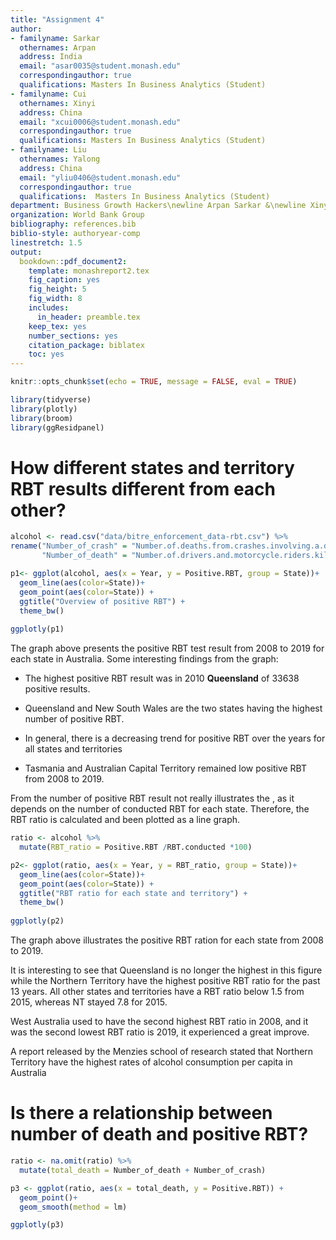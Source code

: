 ```yaml
---
title: "Assignment 4"
author:
- familyname: Sarkar
  othernames: Arpan
  address: India
  email: "asar0035@student.monash.edu"
  correspondingauthor: true
  qualifications: Masters In Business Analytics (Student) 
- familyname: Cui
  othernames: Xinyi
  address: China
  email: "xcui0006@student.monash.edu"
  correspondingauthor: true
  qualifications: Masters In Business Analytics (Student) 
- familyname: Liu
  othernames: Yalong
  address: China
  email: "yliu0406@student.monash.edu"
  correspondingauthor: true
  qualifications:  Masters In Business Analytics (Student)
department: Business Growth Hackers\newline Arpan Sarkar &\newline Xinyi Cui &\newline Yalong Liu
organization: World Bank Group
bibliography: references.bib
biblio-style: authoryear-comp
linestretch: 1.5
output:
  bookdown::pdf_document2:
    template: monashreport2.tex
    fig_caption: yes
    fig_height: 5
    fig_width: 8
    includes:
      in_header: preamble.tex
    keep_tex: yes
    number_sections: yes
    citation_package: biblatex
    toc: yes
---
```


```r
knitr::opts_chunk$set(echo = TRUE, message = FALSE, eval = TRUE)
```

```r
library(tidyverse)
library(plotly)
library(broom)
library(ggResidpanel)
```

# How different states and territory RBT results different from each other?



```r
alcohol <- read.csv("data/bitre_enforcement_data-rbt.csv") %>% 
rename("Number_of_crash" = "Number.of.deaths.from.crashes.involving.a.driver.or.motorcycle.rider.with.a.blood.alcohol.concentration..BAC..above.the.legal.limit",
       "Number_of_death" = "Number.of.drivers.and.motorcycle.riders.killed.with.a.blood.alcohol.concentration..BAC..above.the.legal.limit")
```

```r
p1<- ggplot(alcohol, aes(x = Year, y = Positive.RBT, group = State))+
  geom_line(aes(color=State))+
  geom_point(aes(color=State)) +
  ggtitle("Overview of positive RBT") +
  theme_bw()
  
ggplotly(p1)
```

The graph above presents the positive RBT test result from 2008 to 2019 for each state in Australia. 
Some interesting findings from the graph:

- The highest positive RBT result was in 2010 **Queensland** of 33638 positive results. 

- Queensland and New South Wales are the two states having the highest number of positive RBT.

- In general, there is a decreasing trend for positive RBT over the years for all states and territories

- Tasmania and Australian Capital Territory remained low positive RBT from 2008 to 2019.



From the number of positive RBT result not really illustrates the , as it depends on the number of conducted RBT for each state. Therefore, the RBT ratio is calculated and been plotted as a line graph.
```r
ratio <- alcohol %>% 
  mutate(RBT_ratio = Positive.RBT /RBT.conducted *100)  

p2<- ggplot(ratio, aes(x = Year, y = RBT_ratio, group = State))+
  geom_line(aes(color=State))+
  geom_point(aes(color=State)) +
  ggtitle("RBT ratio for each state and territory") +
  theme_bw()
  
ggplotly(p2)
```
The graph above illustrates the positive RBT ration for each state from 2008 to 2019.

It is interesting to see that Queensland is no longer the highest in this figure while the Northern Territory have the highest positive RBT ratio for the past 13 years. All other states and territories have a RBT ratio below 1.5 from 2015, whereas NT stayed 7.8 for 2015.

West Australia used to have the second highest RBT ratio in 2008, and it was the second lowest RBT ratio is 2019, it experienced a great improve.

A report released by the Menzies school of research stated that Northern Territory have the highest rates of alcohol consumption per capita in Australia


# Is there a relationship between number of death and positive RBT?
```r
ratio <- na.omit(ratio) %>% 
  mutate(total_death = Number_of_death + Number_of_crash)

p3 <- ggplot(ratio, aes(x = total_death, y = Positive.RBT)) +
  geom_point()+
  geom_smooth(method = lm)

ggplotly(p3)
```
